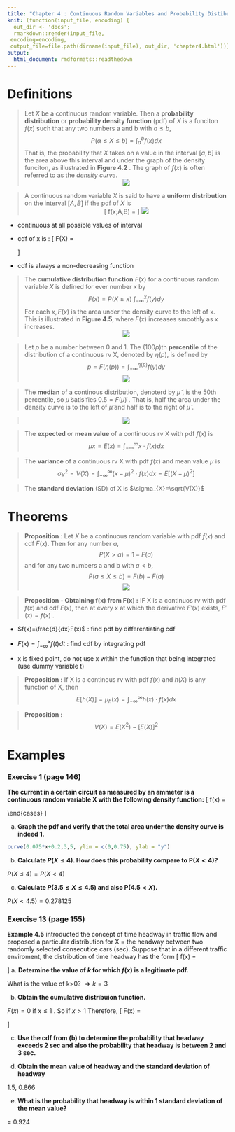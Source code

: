 ```yaml
---
title: "Chapter 4 : Continuous Random Variables and Probability Distibutions"
knit: (function(input_file, encoding) {
  out_dir <- 'docs';
  rmarkdown::render(input_file,
 encoding=encoding,
 output_file=file.path(dirname(input_file), out_dir, 'chapter4.html'))})
output: 
  html_document: rmdformats::readthedown
---
```


# Definitions

> Let $X$ be a continuous random variable. Then a **probability distribution** or **probability density function** (pdf) of $X$ is a funciton $f(x)$ such that any two numbers a and b with $a\leq b$, $$P(\alpha \leq X \leq b) = \int_{a}^{b} f(x) dx$$ That is, the probability that $X$ takes on a value in the interval $[a,b]$ is the area above this interval and under the graph of the density funciton, as illustrated in **Figure 4.2** . The graph of $f(x)$ is often referred to as the *density curve*.  
<center>
![](img/fig4.2.png)
</center>

> A continuous random variable $X$ is said to have a **uniform distribution** on the interval $[A,B]$ if the pdf of $X$ is <center>
\[ 
f(x;A,B) = \begin{cases}
      \frac{1}{B-A} & A \leq x \leq B \\
      0 & \text{otherwise} 
   \end{cases}
\]
![](img/fig4.6and7.png)
</center>

* continuous at all possible values of interval

* cdf of x is : 
\[ 
F(X) = \begin{cases}
      0 & if x\leq A \\
      \frac{x-A}{B-A} & if A\leq x\leq B\\ 
      1 & x \geq B
   \end{cases}
\]

* cdf is always a non-decreasing function 

> The **cumulative distribution function** $F(x)$ for a continuous random variable $X$ is defined for ever number $x$ by $$F(x) = P(X \leq x ) \ \int_{- \infty}^{x} f(y)dy $$ For each $x, F(x)$ is the area under the density curve to the left of x. This is illustrated in **Figure 4.5**, where $F(x)$ increases smoothly as x increases. 
<center>
![](img/fig4.5.png)
</center>

> Let $p$ be a number between 0 and 1. The $(100p)$th **percentile** of the distribution of a continuous rv X, denoted by $\eta (p)$, is defined by $$p=F(\eta (p))=\int_{-\infty}^{\eta (p)}f(y)dy$$
<center>
![](img/fig4.10.png)
</center>

> The **median** of a continous distribution, denoterd by $\widetilde \mu$ , is the 50th percentile, so $\widetilde \mu$ satisifies $0.5=F(\widetilde \mu)$ . That is, half the area under the density curve is to the left of $\widetilde \mu$ and half is to the right of $\widetilde \mu$ . 

<center>
> ![](img/fig4.12.png)
</center>

> The **expected** or **mean value** of a continuous rv X with pdf $f(x)$ is $$\mu x=E(x)=\int_{-\infty}^{\infty}x\cdot f(x)dx$$

> The **variance** of a continuous rv X with pdf $f(x)$ and mean value $\mu$ is $$\sigma_{X}^{2}=V(X)=\int_{-\infty}^{\infty}(x-\mu)^2\cdot f(x)dx=E[(X-\mu)^2]$$

> The **standard deviation** (SD) of X is $\sigma_{X}=\sqrt{V(X)}$

# Theorems

> **Proposition** : Let $X$ be a continuous random variable with pdf $f(x)$ and cdf $F(x)$. Then for any number $a$, $$P(X>a)=1-F(a)$$ and for any two numbers a and b with $a<b$, $$P(a \leq X \leq b) = F(b)-F(a)$$
<center>
![](img/fig4.8.png)
</center>

> **Proposition - Obtaining f(x) from F(x) :** IF X is a continuos rv with pdf $f(x)$ and cdf $F(x)$, then at every x at which the derivative $F'(x)$ exists, $F'(x)=f(x)$ .

* $f(x)=\frac{d}{dx}F(x)$ : find pdf by differentiating cdf

* $F(x)=\int_{-\infty}^{x}f(t)dt$ : find cdf by integrating pdf

* x is fixed point, do not use x within the function that being integrated (use dummy variable t)

> **Proposition :** If X is a continous rv with pdf $f(x)$ and $h(X)$ is any function of X, then $$E[h(X)]=\mu_{h}(x)=\int_{-\infty}^{\infty}h(x)\cdot f(x)dx$$

> **Proposition :** $$V(X)=E(X^2)-[E(X)]^2$$

# Examples

### Exercise 1 (page 146)
**The current in a certain circuit as measured by an ammeter is a continuous random variable X with the following density function:** 
\[ 
f(x) = \begin{cases}
      0.075x +0.2 & 3\leq x\leq 5 \\
      0 &\text{otherwise}\
   \end{cases}
\]

a. **Graph the pdf and verify that the total area under the density curve is indeed 1.** 
```r
curve(0.075*x+0.2,3,5, ylim = c(0,0.75), ylab = "y")
```
\begin{equation} \label{eq1}
\begin{split}
\int_{-\infty}^{\infty}f(x)dx & =\int_{-\infty}^{3}0+\int_{3}^{5}(0.075x+0.2)dx+\int_{5}^{\infty}0\\
& =\frac{0.075x^2}{2}|_{3}^{3}+0.2(5-3)\\
& =\frac{(0.75)5^2}{2}-\frac{(0.75)3^2}{2}+0.4\\
& =1
\end{split}
\end{equation}

b. **Calculate $P(X\leq 4)$. How does this probability compare to P($X<4$)?**

\begin{equation} \label{eq2}
\begin{split}
P(X\leq 4) & =\int_{-\infty}^{4}f(x)dx\\
& =0+\int_{3}^{4}(0.70x+0.2)dx\\
& =\frac{0.075x^2}{2}+0.2|_{3}^{4}\\
& =0.4625
\end{split}
\end{equation}

$P(X\leq 4)=P(X<4)$

c. **Calculate $P(3.5\leq X\leq 4.5)$ and also P($4.5<X$).**

\begin{equation} \label{eq3}
\begin{split}
P(3.5\leq X\leq 4.5) & =\int_{3.5}^{4.5}f(x)dx\\
& =0.075\frac{x^2}{2}|_{3.5}^{4.5}+0.2\\
& =0.075(\frac{4.5^2}{2}-\frac{3.5^2}{2})+0.2\\
& =0.075(10.125-6.125)+0.2\\
& =0.5
\end{split}
\end{equation}

$P(X<4.5)=0.278125$
 
### Exercise 13 (page 155)
**Example 4.5** introducted the concept of time headway in traffic flow and proposed a particular distribution for X = the headway between two randomly selected consecutice cars (sec). Suppose that in a different traffic enviroment, the distribution of time headway has the form
\[ 
f(x) = \begin{cases}
      \frac{k}{x^4} & x>1\\
      0 & x\leq 1
   \end{cases}
\]
 a. **Determine the value of $k$ for which $f(x)$ is a legitimate pdf.**
 
What is the value of k>0?
\begin{equation} \label{eq4}
\begin{split}
1 =\int_{-\infty}^{\infty}f(x)dx & =\int_{-\infty}^{1}f(x)dx+\int_{1}^{\infty}f(x)dx\\
& = 0+k\int_{1}^{\infty}\frac{1}{x^4}dx\\
& = k(\frac{x^{-3}}{-3})|_{1}^{\infty}\\
& = \frac{k}{3}
\end{split}
\end{equation}
$\Rightarrow k = 3$
 
 b. **Obtain the cumulative distribuion function.** 

 $F(x)=0$ if $x\leq 1$ . So if $x>1$
 \begin{equation} \label{eq5}
\begin{split}
F(x) & =\int_{-\infty}^{x}f(t)dt \pm \int_{-\infty}^{1}f(t)dt + \int_{1}^{x}f(t)dt\\
& = 0 + \int_{1}^{x}\frac{3}{t^4}dt\\
& = 3(\frac{t^{-3}}{-3}|_{1}^{x})\\
& = 1 - \frac{1}{x^3}
\end{split}
\end{equation}
Therefore,
\[ 
F(x) = \begin{cases}
      0 & x\leq 1\\
      1 - \frac{1}{x^3} & x>1
   \end{cases}
\]
 
 c. **Use the cdf from (b) to determine the probability that headway exceeds 2 sec and also the probability that headway is between 2 and 3 sec.** 
 
\begin{equation} \label{eq6}
\begin{split}
P[X>2] & =1-P[x\leq 2]\\
& = 1-F(2)\\
& = 1-(1-\frac{1}{2^3})\\
& = \frac{1}{8}
\end{split}
\end{equation}
\begin{equation} \label{eq7}
\begin{split}
P[2\leq x\leq 3] & =F(3)-F(2)\\
& = 1-\frac{1}{3^3}-(1-\frac{1}{2^3})\\
& = \frac{1}{8}-\frac{1}{27}\\
& = \frac{19}{216}
\end{split}
\end{equation}
 
 d. **Obtain the mean value of headway and the standard deviation of headway** 
 
 1.5, 0.866
 
 e. **What is the probability that headway is within 1 standard deviation of the mean value?** 
 
 = 0.924
